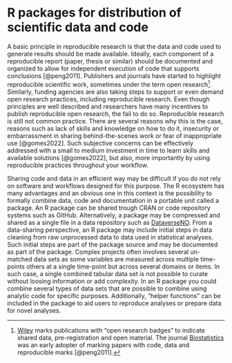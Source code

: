 # R packages for distribution of scientific data and code

A basic principle in reproducible research is that the data and code used to generate results should be made available. Ideally, each component of a reproducible report (paper, thesis or similar) should be documented and organized to allow for independent execution of code that supports conclusions [@peng2011]. Publishers and journals have started to highlight reproducible scientific work, sometimes under the term open research[^open-badges]. Similarly, funding agencies are also taking steps to support or even demand open research practices, including reproducible research. Even though principles are well described and researchers have many incentives to publish reproducible open research, the fail to do so. Reproducible research is still not common practice. There are several reasons why this is the case, reasons such as lack of skills and knowledge on how to do it, insecurity or embarrassment in sharing behind-the-scenes work or fear of inappropriate use [@gomes2022]. Such subjective concerns can be effectively addressed with a small to medium investment in time to learn skills and available solutions [@gomes2022], but also, more importantly by using reproducible practices throughout your workflow.   

::: {.margin-column}

[^open-badges]: [Wiley](https://authorservices.wiley.com/open-research/open-recognition-and-reward/open-research-badges.html) marks publications with "open research badges" to indicate shared data, pre-registration and open material. The journal [Biostatistics](https://academic.oup.com/biostatistics/pages/About) was an early adopter of marking papers with code, data and reproducible marks [@peng2011].

:::

Sharing code and data in an efficient way may be difficult if you do not rely on software and workflows designed for this purpose. The R ecosystem has many advantages and an obvious one in this context is the possibility to formally combine data, code and documentation in a portable unit called a package. An R package can be shared trough CRAN or code repository systems such as GitHub. Alternatively, a package may be compressed and shared as a single file in a data repository such as [DataverseNO](https://dataverse.no/). From a data-sharing perspective, an R package may include initial steps in data cleaning from raw unprocessed data to data used in statistical analyses. Such initial steps are part of the package source and may be documented as part of the package. Complex projects often involves several un-matched data sets as some variables are measured across multiple time-points others at a single time-point but across several domains or items. In such case, a single combined tabular data set is not possible to curate without loosing information or add complexity. In an R package you could combine several types of data sets that are possible to combine using analytic code for specific purposes. Additionally, "helper functions" can be included in the package to aid users to reproduce analyses or prepare data for novel analyses.